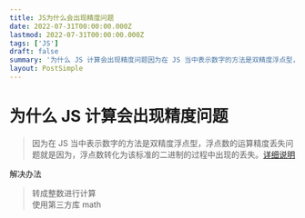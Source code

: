 ```yaml
---
title: JS为什么会出现精度问题
date: 2022-07-31T00:00:00.000Z
lastmod: 2022-07-31T00:00:00.000Z
tags: ['JS']
draft: false
summary: '为什么 JS 计算会出现精度问题因为在 JS 当中表示数字的方法是双精度浮点型，浮点数的运算精度丢失问题就是因为，浮点数转化为该标准的二进制的过程中出现的丢失。详细说明解决办法转成整数进行...'
layout: PostSimple
---
```


# 为什么 JS 计算会出现精度问题

> 因为在 JS 当中表示数字的方法是双精度浮点型，浮点数的运算精度丢失问题就是因为，浮点数转化为该标准的二进制的过程中出现的丢失。[详细说明](https://www.cnblogs.com/zm-blogs/p/12909096.html)

解决办法

> 转成整数进行计算  
> 使用第三方库 math